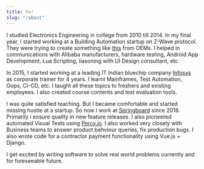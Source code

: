 ```yaml
---
title: Yo!
slug: "/about"
---
```


I studied Electronics Engineering in college from 2010 till 2014. In my final year, I started working at a Building Automation startup on Z-Wave protocol. They were trying to create something like <a href="https://getvera.com/">this</a> from OEMs. I helped in communications with Alibaba manufacturers, hardware testing, Android App Development, Lua Scripting, liasoning with UI Design consultant, etc.

In 2015, I started working at a leading IT Indian bluechip company <a href="https://www.infosys.com/">Infosys</a> as corporate trainer for 4 years. I learnt Mainframes, Test Automation, Oops, CI-CD, etc. I taught all these topics to freshers and existing employees. I also created course contents and test evaluation tools.

I was quite satisfied teaching. But I became comfortable and started missing hustle at a startup. So now I work at <a href="https://www.springboard.com/">Springboard</a> since 2018. Primarily i ensure quality in new feature releases. I also pioneered automated Visual Tests using <a href="https://www.percy.io">Percy.io</a>. I also worked very closely with Business teams to answer product behviour queries, fix production bugs. I also wrote code for a contractor payment functionality using Vue.js + Django.

I get excited by writing software to solve real world problems currently and for foreseeable future.